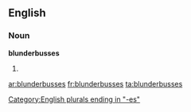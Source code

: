 ==English==

===Noun===
'''blunderbusses'''

# {{plural of|[[blunderbuss]]}}

[[Category:English plurals ending in "-es"]]

[[ar:blunderbusses]]
[[fr:blunderbusses]]
[[ta:blunderbusses]]